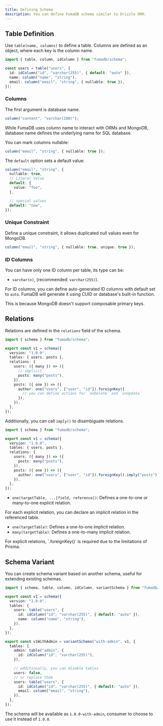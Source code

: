 ```yaml
---
title: Defining Schema
description: You can define FumaDB schema similar to Drizzle ORM.
---
```


## Table Definition

Use `table(name, columns)` to define a table. Columns are defined as an object, where each key is the column name.

```ts
import { table, column, idColumn } from "fumadb/schema";

const users = table("users", {
  id: idColumn("id", "varchar(255)", { default: "auto" }),
  name: column("name", "string"),
  email: column("email", "string", { nullable: true }),
});
```

### Columns

The first argument is database name.

```ts
column("content", "varchar(200)");
```

While FumaDB uses column name to interact with ORMs and MongoDB, database name defines the underlying name for SQL database.

You can mark columns nullable:

```ts
column("email", "string", { nullable: true });
```

The `default` option sets a default value:

```ts
column("email", "string", {
  nullable: true,
  // Literal Value
  default: {
    value: "foo",
  },

  // special values
  default: "now",
});
```

### Unique Constraint

Define a unique constraint, it allows duplicated null values even for MongoDB.

```ts
column("email", "string", { nullable: true, unique: true });
```

### ID Columns

You can have only one ID column per table, its type can be:

- `varchar(n)`, (recommended: `varchar(255)`).

For ID columns, you can define auto-generated ID columns with default set to `auto`.
FumaDB will generate it using CUID or database's built-in function.

<Callout title="Why no multiple ID columns?">
  This is because MongoDB doesn't support composable primary keys.
</Callout>

## Relations

Relations are defined in the `relations` field of the schema.

```ts
import { schema } from "fumadb/schema";

export const v1 = schema({
  version: "1.0.0",
  tables: { users, posts },
  relations: {
    users: ({ many }) => ({
      // implicit
      posts: many("posts"),
    }),
    posts: ({ one }) => ({
      author: one("users", ["user", "id"]).foreignKey({
        // you can define actions for `onDelete` and `onUpdate`
      }),
    }),
  },
});
```

Additionally, you can call `imply()` to disambiguate relations.

```ts
import { schema } from "fumadb/schema";

export const v1 = schema({
  version: "1.0.0",
  tables: { users, posts },
  relations: {
    users: ({ many }) => ({
      posts: many("posts"),
    }),
    posts: ({ one }) => ({
      author: one("users", ["user", "id"]).foreignKey().imply("posts"),
    }),
  },
});
```

- `one(targetTable, ...[field, reference])`: Defines a one-to-one or many-to-one explicit relation.

For each explicit relation, you can declare an implicit relation in the referenced table.

- `one(targetTable)`: Defines a one-to-one implicit relation.
- `many(targetTable)`: Defines a one-to-many implicit relation.

<Callout type="warning" title="Foreign key required">
  For explicit relations, `.foreignKey()` is required due to the limitations of
  Prisma.
</Callout>

## Schema Variant

You can create schema variant based on another schema, useful for extending existing schemas.

```ts
import { schema, table, column, idColumn, variantSchema } from "fumadb/schema";

export const v1 = schema({
  version: "1.0.0",
  tables: {
    users: table("users", {
      id: idColumn("id", "varchar(255)", { default: "auto" }),
      name: column("name", "string"),
    }),
  },
});

export const v1WithAdmin = variantSchema("with-admin", v1, {
  tables: {
    admin: table("admin", {
      id: idColumn("id", "varchar(255)"),
    }),

    // additionally, you can disable tables
    users: false,
    // or replace them
    users: table("users", {
      id: idColumn("id", "varchar(255)", { default: "auto" }),
      email: column("email", "string"),
    }),
  },
});
```

The schema will be available as `1.0.0-with-admin`, consumer to choose to use it instead of `1.0.0`.

